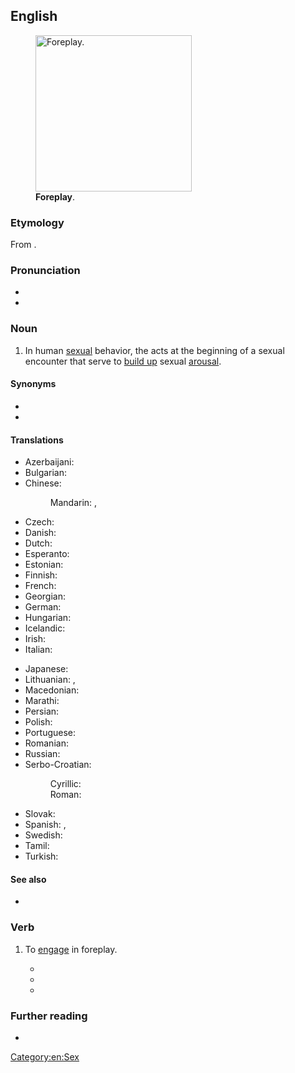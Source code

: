 ==English==
[[File:Nipping the Nape.png|thumb|250px|upright|'''Foreplay'''.]]

===Etymology===
From {{prefix|en|fore|play}}.

===Pronunciation===
* {{IPA|en|/ˈfɔː(ɹ)pleɪ/}}
* {{audio|en|LL-Q1860 (eng)-Vealhurl-foreplay.wav|Audio (UK)}}

===Noun===
{{en-noun|-}}

# In human [[sexual]] behavior, the acts at the beginning of a sexual encounter that serve to [[build up]] sexual [[arousal]].

====Synonyms====
* {{l|en|contrectation}}
* {{l|en|foresex}}

====Translations====
{{trans-top|foreplay}}
* Azerbaijani: {{t|az|ön sevişmə}}
* Bulgarian: {{t|bg|любовна игра|f|sc=Cyrl}}
* Chinese:
*: Mandarin: {{t+|cmn|前戲|sc=Hani}}, {{t+|cmn|前戏|tr=qiánxì|sc=Hani}}
* Czech: {{t|cs|předehra|f}}
* Danish: {{t|da|forspil}}
* Dutch: {{t+|nl|voorspel|n}}
* Esperanto: {{t|eo|antaŭludo}}
* Estonian: {{t+|et|eelmäng}}
* Finnish: {{t+|fi|esileikki}}
* French: {{t+|fr|préliminaires|m-p}}
* Georgian: {{t|ka|პრელუდია}}
* German: {{t+|de|Vorspiel|n}}
* Hungarian: {{t+|hu|előjáték}}
* Icelandic: {{t+|is|forleikur|m}}
* Irish: {{t|ga|réamhshúgradh|m}}
* Italian: {{t+|it|preliminari}}
{{trans-mid}}
* Japanese: {{t|ja|前戯|tr=ぜんぎ, zengi}}
* Lithuanian: {{t|lt|meilės žaismas|m}}, {{t|lt|erotinės glamonės|f-p}}
* Macedonian: {{t|mk|предигра|f}}
* Marathi: {{t|mr|प्रणय|sc=Deva}}
* Persian: {{t+|fa|عشق‌بازی|tr=eshqbazi}}
* Polish: {{t|pl|[[gra]] [[wstępna]]|f}}
* Portuguese: {{t+|pt|preliminares|f-p}}
* Romanian: {{t+|ro|preludiu|n}}
* Russian: {{t+|ru|прелю́дия|f}}
* Serbo-Croatian:
*: Cyrillic: {{t|sh|пре̏дигра|f|sc=Cyrl}}
*: Roman: {{t+|sh|prȅdigra|f}}
* Slovak: {{t|sk|predohra|f}}
* Spanish: {{t|es|juego previo|m}}, {{t+|es|preliminares|m}}
* Swedish: {{t+|sv|förspel}}
* Tamil: {{t|ta|பாலுணர்வூட்டல்}}
* Turkish: {{t|tr|ön sevişme}}
{{trans-bottom}}

====See also====
* {{l|en|afterplay}}

===Verb===
{{en-verb}}

# {{lb|en|intransitive}} To [[engage]] in foreplay.
#* {{quote-text|en|year=2002|author=M. D. Bifford Debs|title=The Writer - Page 102|passage=I decided, while we were '''foreplaying''', that I must get a supply, just in case.}}
#* {{quote-text|en|year=2005|author=Charles E. Schwarz|title=The Lonely Detective Gets Nasty and Other Murder Mysteries - Page 65|passage=We grabbed each other, roughly kissing and tossing covers and pillows about in our frantic lovemaking. We '''foreplayed''' and '''foreplayed''', teased and teased again.}}
#* {{quote-text|en|year=2011|author=Katie MacAlister|title=It's All Greek to Me|passage=While they were making love? It was true they weren't actually engaged in intercourse, but this certainly counted as foreplay. Iakovos stared down at her in complete disbelief. He'd never, ever had a woman fall asleep while he was '''foreplaying'''.}}

===Further reading===
* {{projectlink|wikipedia}}

[[Category:en:Sex]]